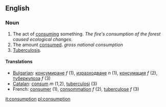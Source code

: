 ==English==
===Noun===

# The act of [[consume|consuming]] something.  ''The fire's consumption of the forest caused ecological changes.''
# The amount [[consume|consumed]].  ''gross national consumption''
# [[Tuberculosis]].

==== Translations ====

*[[Bulgarian]]: [[консумиране]] ''f'' (1), [[изразходване]] ''n'' (1), [[консумация]] ''f'' (2), [[туберкулоза]] ''f'' (3)
*[[Catalan]]: [[consum]] ''m'' (1,2), [[tuberculosi]] (3)
*French: [[consumer]] (1), [[consommation]] ''f'' (2), [[tuberculose]] ''f'' (3)

[[it:consumption]]
[[pl:consumption]]